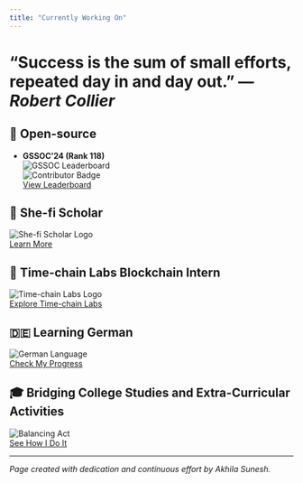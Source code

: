 ```yaml
---
title: "Currently Working On"
---
```


# "Success is the sum of small efforts, repeated day in and day out." — *Robert Collier*

## 🌱 **Open-source**

- **GSSOC'24 (Rank 118)**  
  ![GSSOC Leaderboard](1.PNG)  
  ![Contributor Badge](contributorbadge.png)  
  [View Leaderboard](https://gssoc.girlscript.tech/leaderboard)

## 💪 **She-fi Scholar**
  ![She-fi Scholar Logo](shefi_logo.png)  
  [Learn More](#)

## 🔗 **Time-chain Labs Blockchain Intern**
  ![Time-chain Labs Logo](timechainlabs_logo.png)  
  [Explore Time-chain Labs](#)

## 🇩🇪 **Learning German**
  ![German Language](german_language.png)  
  [Check My Progress](#)

## 🎓 **Bridging College Studies and Extra-Curricular Activities**
  ![Balancing Act](balance.png)  
  [See How I Do It](#)

---

*Page created with dedication and continuous effort by Akhila Sunesh.*
